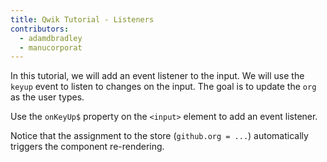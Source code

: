 ```yaml
---
title: Qwik Tutorial - Listeners
contributors:
  - adamdbradley
  - manucorporat
---
```


In this tutorial, we will add an event listener to the input. We will use the `keyup` event to listen to changes on the input. The goal is to update the `org` as the user types.

Use the `onKeyUp$` property on the `<input>` element to add an event listener.

Notice that the assignment to the store (`github.org = ...`) automatically triggers the component re-rendering.
